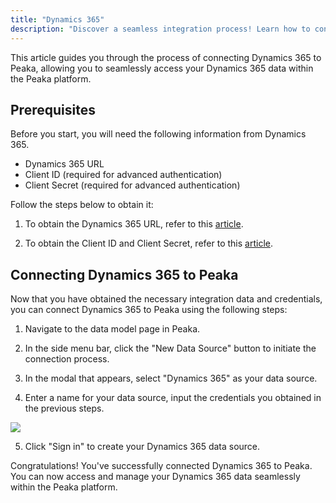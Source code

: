 ```yaml
---
title: "Dynamics 365"
description: "Discover a seamless integration process! Learn how to connect Dynamics 365 to Peaka effortlessly for streamlined transactions."
---
```


This article guides you through the process of connecting Dynamics 365 to Peaka, allowing you to seamlessly access your Dynamics 365 data within the Peaka platform.

## Prerequisites

Before you start, you will need the following information from Dynamics 365.

- Dynamics 365 URL
- Client ID (required for advanced authentication)
- Client Secret (required for advanced authentication)

Follow the steps below to obtain it:

1. To obtain the Dynamics 365 URL, refer to this [article](https://community.dynamics.com/blogs/post/?postid=d1ebf5d8-0a0c-41af-91ff-cd25f1cb37f7).

2. To obtain the Client ID and Client Secret, refer to this [article](https://learn.microsoft.com/en-us/dynamics365/finance/localizations/global/universal-tax-rate-api-how-to-setup-clientid-and-clientsecret).

## Connecting Dynamics 365 to Peaka

Now that you have obtained the necessary integration data and credentials, you can connect Dynamics 365 to Peaka using the following steps:

1. Navigate to the data model page in Peaka.

2. In the side menu bar, click the "New Data Source" button to initiate the connection process.

3. In the modal that appears, select "Dynamics 365" as your data source.

4. Enter a name for your data source, input the credentials you obtained in the previous steps.

<img src="https://cdn.peaka.com/integrations/dynamics365-1.png" />

5. Click "Sign in" to create your Dynamics 365 data source.

Congratulations! You've successfully connected Dynamics 365 to Peaka. You can now access and manage your Dynamics 365 data seamlessly within the Peaka platform.
